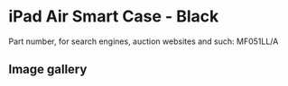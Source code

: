 
# iPad Air Smart Case - Black

Part number, for search engines, auction websites and such: MF051LL/A

## Image gallery

<div style={{ width: '100%', maxWidth: '768px' }}>
<GalleryComponent
    images={[
      {
        original: "/everysource/MF051.webp",
        thumbnail: "/everypreview/MF051.webp",
      },
      {
        original: "/everysource/MF051_AV1_SILVER.webp",
        thumbnail: "/everypreview/MF051_AV1_SILVER.webp",
      },
      {
        original: "/everysource/MF051_AV1_SPACE_GRAY.webp",
        thumbnail: "/everypreview/MF051_AV1_SPACE_GRAY.webp",
      },
      {
        original: "/everysource/MF051_AV3.webp",
        thumbnail: "/everypreview/MF051_AV3.webp",
      },
      {
        original: "/everysource/MF051_AV4.webp",
        thumbnail: "/everypreview/MF051_AV4.webp",
      },
      {
        original: "/everysource/MF051_AV5.webp",
        thumbnail: "/everypreview/MF051_AV5.webp",
      },
      {
        original: "/everysource/MF051_AV6.webp",
        thumbnail: "/everypreview/MF051_AV6.webp",
      }
    ]}
  />
</div>